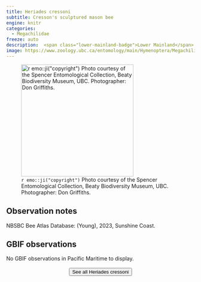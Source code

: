 ```yaml
---
title: Heriades cressoni
subtitle: Cresson's sculptured mason bee
engine: knitr
categories:
  - Megachilidae
freeze: auto
description:  <span class="lower-mainland-badge">Lower Mainland</span> <span class="coast-badge">Coast</span>
image: https://www.zoology.ubc.ca/entomology/main/Hymenoptera/Megachilidae/Heriades%20cressoni%20male%20(3lateral).jpg
---
```

![`r emo::ji("copyright")` Photo courtesy of the Spencer Entomological Collection, Beaty Biodiversity Museum, UBC. Photographer: Don Griffiths.](https://www.zoology.ubc.ca/entomology/main/Hymenoptera/Megachilidae/Heriades%20cressoni%20male%20(3lateral).jpg){height=300}

## Observation notes  
NBSBC Bee Atlas Database: (Young), 2023, <span class="hl-place-name">Sunshine Coast</span>.

## GBIF observations  
No GBIF observations in Pacific Maritime to display.
<br><br>
<center>


<a href="https://www.zoology.ubc.ca/entomology/main/Hymenoptera/Megachilidae/Heriades%20cressoni.php"><button type="button" class="btn btn-secondary">See all Heriades cressoni <i class="fa-solid fa-arrow-up-right-from-square"></i> </button></a>
</center>
